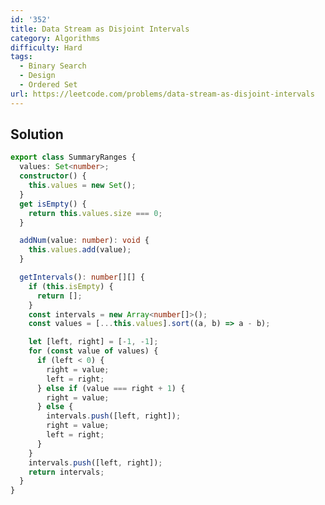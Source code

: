 ```yaml
---
id: '352'
title: Data Stream as Disjoint Intervals
category: Algorithms
difficulty: Hard
tags:
  - Binary Search
  - Design
  - Ordered Set
url: https://leetcode.com/problems/data-stream-as-disjoint-intervals
---
```


## Solution

```typescript showLineNumbers
export class SummaryRanges {
  values: Set<number>;
  constructor() {
    this.values = new Set();
  }
  get isEmpty() {
    return this.values.size === 0;
  }

  addNum(value: number): void {
    this.values.add(value);
  }

  getIntervals(): number[][] {
    if (this.isEmpty) {
      return [];
    }
    const intervals = new Array<number[]>();
    const values = [...this.values].sort((a, b) => a - b);

    let [left, right] = [-1, -1];
    for (const value of values) {
      if (left < 0) {
        right = value;
        left = right;
      } else if (value === right + 1) {
        right = value;
      } else {
        intervals.push([left, right]);
        right = value;
        left = right;
      }
    }
    intervals.push([left, right]);
    return intervals;
  }
}
```
